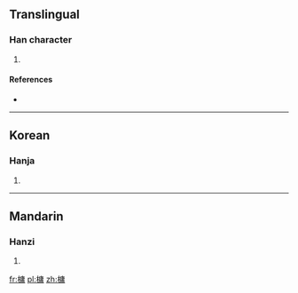 ==Translingual==

===Han character===
{{Han char|rn=75|rad=木|as=11|sn=15|four=4092<sub>7</sub>|canj=木戈中月 (DILB)}}

# {{defn|Han|sort=木11}}

====References====
* {{Han ref|kx=0547.010|dkj=15358|dj=0934.280|hdz=21283.140|uh=69E6|ud=27110|bh=E5E1|bd=58849}}

----

==Korean==

===Hanja===
{{ko-hanja|hangeul=용|eumhun=|rv=yong|mr=yong|y=yong}}

# {{defn|lang=ko|sort=木11}}

----

==Mandarin==

===Hanzi===
{{cmn-hanzi|pin=[[yóng]] ([[yong2]])|wg=yung<sup>2</sup>}}

# {{defn|lang=cmn|sort=木11}}

[[fr:槦]]
[[pl:槦]]
[[zh:槦]]